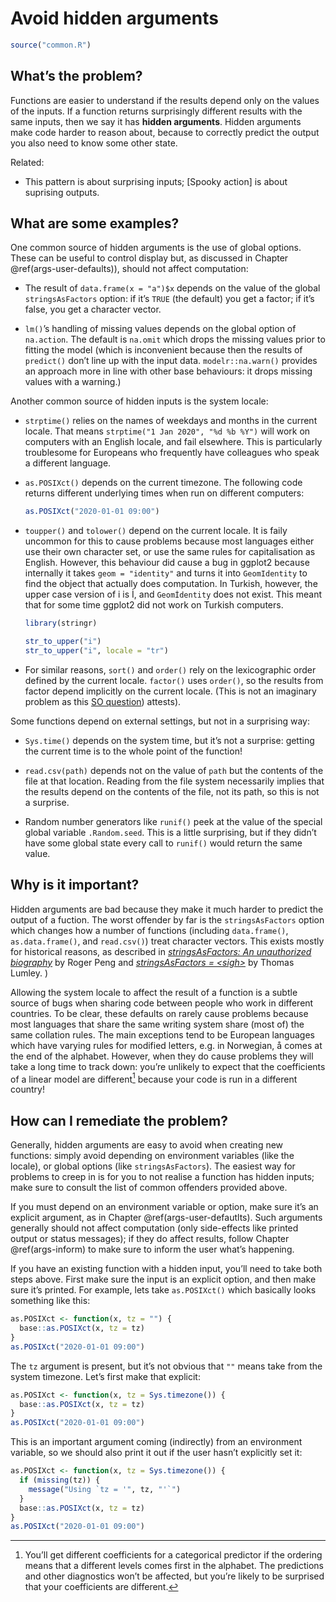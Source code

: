# Avoid hidden arguments {#args-hidden}

```r
source("common.R")
```

## What's the problem?

Functions are easier to understand if the results depend only on the values of the inputs. If a function returns surprisingly different results with the same inputs, then we say it has __hidden arguments__. Hidden arguments make code harder to reason about, because to correctly predict the output you also need to know some other state.

Related:

* This pattern is about surprising inputs; [Spooky action] is about
  suprising outputs.

## What are some examples?

One common source of hidden arguments is the use of global options. These can be useful to control display but, as discussed in Chapter \@ref(args-user-defaults)), should not affect computation:

*   The result of `data.frame(x = "a")$x` depends on the value of the global
    `stringsAsFactors` option: if it's `TRUE` (the default) you get a factor;
    if it's false, you get a character vector. 
  
*   `lm()`'s handling of missing values depends on the global option of
    `na.action`. The default is `na.omit` which drops the missing values
    prior to fitting the model (which is inconvenient because then the results 
    of `predict()` don't line up with the input data. `modelr::na.warn()`
    provides an approach more in line with other base behaviours: it drops 
    missing values with a warning.)

Another common source of hidden inputs is the system locale:
  
*   `strptime()` relies on the names of weekdays and months in the current 
    locale. That means `strptime("1 Jan 2020", "%d %b %Y")` will work on 
    computers with an English locale, and fail elsewhere. This is particularly
    troublesome for Europeans who frequently have colleagues who speak a 
    different language.
  
*  `as.POSIXct()` depends on the current timezone. The following code returns
   different underlying times when run on different computers:

    ```r
    as.POSIXct("2020-01-01 09:00")
    ```
  
*   `toupper()` and `tolower()` depend on the current locale. It is faily 
    uncommon for this to cause problems because most languages either
    use their own character set, or use the same rules for capitalisation as 
    English. However, this behaviour did cause a bug in ggplot2 because 
    internally it takes `geom = "identity"` and turns it into `GeomIdentity` 
    to find the object that actually does computation. In Turkish, however, the 
    upper case version of i is İ, and `Geomİdentity` does not exist. This 
    meant that for some time ggplot2 did not work on Turkish computers.
  
    ```r
    library(stringr)
    
    str_to_upper("i")
    str_to_upper("i", locale = "tr")
    ```
  
*   For similar reasons, `sort()` and `order()` rely on the lexicographic
    order defined by the current locale. `factor()` uses `order()`, so the
    results from factor depend implicitly on the current locale. (This is
    not an imaginary problem as this 
    [SO question](https://stackoverflow.com/questions/39339489)) attests).

Some functions depend on external settings, but not in a surprising way:
  
* `Sys.time()` depends on the system time, but it's not a surprise: getting
  the current time is to the whole point of the function!

* `read.csv(path)` depends not on the value of `path` but the contents of the 
  file at that location. Reading from the file system necessarily implies that
  the results depend on the contents of the file, not its path, so this is not
  a surprise.

* Random number generators like `runif()` peek at the value of the special 
  global variable `.Random.seed`. This is a little surprising, but if they 
  didn't have some global state every call to `runif()` would return the 
  same value.

## Why is it important?

Hidden arguments are bad because they make it much harder to predict the output of a fuction. The worst offender by far is the `stringsAsFactors` option which changes how a number of functions (including `data.frame()`, `as.data.frame()`, and `read.csv()`) treat character vectors. This exists mostly for historical reasons, as described in [*stringsAsFactors: An unauthorized biography*](http://simplystatistics.org/2015/07/24/stringsasfactors-an-unauthorized-biography/) by Roger Peng and [*stringsAsFactors = \<sigh\>*](http://notstatschat.tumblr.com/post/124987394001/stringsasfactors-sigh)
by Thomas Lumley. )

Allowing the system locale to affect the result of a function is a subtle source of bugs when sharing code between people who work in different countries. To be clear, these defaults on rarely cause problems because most languages that share the same writing system share (most of) the same collation rules. The main exceptions tend to be European languages which have varying rules for modified letters, e.g. in Norwegian, å comes at the end of the alphabet. However, when they do cause problems they will take a long time to track down: you're unlikely to expect that the coefficients of a linear model are different[^alpha-contrast] because your code is run in a different country! 

[^alpha-contrast]: You'll get different coefficients for a categorical predictor if the ordering means that a different levels comes first in the alphabet. The predictions and other diagnostics won't be affected, but you're likely to be surprised that your coefficients are different.

## How can I remediate the problem?

Generally, hidden arguments are easy to avoid when creating new functions: simply avoid depending on environment variables (like the locale), or global options (like `stringsAsFactors`). The easiest way for problems to creep in is for you to not realise a function has hidden inputs; make sure to consult the list of common offenders provided above.

If you must depend on an environment variable or option, make sure it's an explicit argument, as in Chapter \@ref(args-user-defautlts). Such arguments generally should not affect computation (only side-effects like printed output or status messages); if they do affect results, follow Chapter \@ref(args-inform) to make sure to inform the user what's happening.

If you have an existing function with a hidden input, you'll need to take both steps above. First make sure the input is an explicit option, and then make sure it's printed. For example, lets take `as.POSIXct()` which basically looks something like this:

```r
as.POSIXct <- function(x, tz = "") {
  base::as.POSIXct(x, tz = tz)
}
as.POSIXct("2020-01-01 09:00")
```

The `tz` argument is present, but it's not obvious that `""` means take from the system timezone. Let's first make that explicit:

```r
as.POSIXct <- function(x, tz = Sys.timezone()) {
  base::as.POSIXct(x, tz = tz)
}
as.POSIXct("2020-01-01 09:00")
```

This is an important argument coming (indirectly) from an environment variable, so we should also print it out if the user hasn't explicitly set it:

```r
as.POSIXct <- function(x, tz = Sys.timezone()) {
  if (missing(tz)) {
    message("Using `tz = '", tz, "'`")
  }
  base::as.POSIXct(x, tz = tz)
}
as.POSIXct("2020-01-01 09:00")
```


